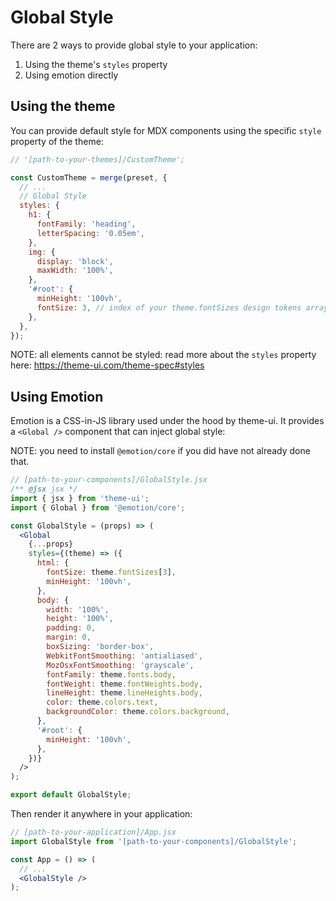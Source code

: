 
<Meta title="Documentation / 3 - Global Style" />

# Global Style

There are 2 ways to provide global style to your application:

1. Using the theme's `styles` property
2. Using emotion directly

## Using the theme

You can provide default style for MDX components using the specific `style` property of the theme:

```jsx
// '[path-to-your-themes]/CustomTheme';

const CustomTheme = merge(preset, {
  // ...
  // Global Style
  styles: {
    h1: {
      fontFamily: 'heading',
      letterSpacing: '0.05em',
    },
    img: {
      display: 'block',
      maxWidth: '100%',
    },
    '#root': {
      minHeight: '100vh',
      fontSize: 3, // index of your theme.fontSizes design tokens array
    },
  },
});
```

NOTE: all elements cannot be styled: read more about the `styles` property here:
https://theme-ui.com/theme-spec#styles

## Using Emotion

Emotion is a CSS-in-JS library used under the hood by theme-ui.
It provides a `<Global />` component that can inject global style:

NOTE: you need to install `@emotion/core` if you did have not already done that.

```jsx
// [path-to-your-components]/GlobalStyle.jsx
/** @jsx jsx */
import { jsx } from 'theme-ui';
import { Global } from '@emotion/core';

const GlobalStyle = (props) => (
  <Global
    {...props}
    styles={(theme) => ({
      html: {
        fontSize: theme.fontSizes[3],
        minHeight: '100vh',
      },
      body: {
        width: '100%',
        height: '100%',
        padding: 0,
        margin: 0,
        boxSizing: 'border-box',
        WebkitFontSmoothing: 'antialiased',
        MozOsxFontSmoothing: 'grayscale',
        fontFamily: theme.fonts.body,
        fontWeight: theme.fontWeights.body,
        lineHeight: theme.lineHeights.body,
        color: theme.colors.text,
        backgroundColor: theme.colors.background,
      },
      '#root': {
        minHeight: '100vh',
      },
    })}
  />
);

export default GlobalStyle;
```

Then render it anywhere in your application:

```jsx
// [path-to-your-application]/App.jsx
import GlobalStyle from '[path-to-your-components]/GlobalStyle';

const App = () => (
  // ...
  <GlobalStyle />
);
```
